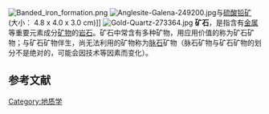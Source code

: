 [[Image:Banded_iron_formation.png|thumb]]
[[File:Anglesite-Galena-249200.jpg|thumb]]与[[硫酸铅矿|硫酸铅矿]] (大小： 4.8 x 4.0 x 3.0 cm)]]
[[File:Gold-Quartz-273364.jpg|thumb]]
'''矿石'''，是指含有[[金属|金属]]等重要元素成分[[矿物|矿物]]的[[岩石|岩石]]。矿石中常含有多种矿物，用应用价值的称为矿石矿物；与矿石矿物伴生，尚无法利用的矿物称为[[脉石|脉石]]矿物（脉石矿物与矿石矿物的划分不是绝对的，可能会因技术等因素而变化）。


==参考文献==
{{reflist}}

{{Authority control}}
[[Category:地质学|Category:地质学]]
{{stub}}